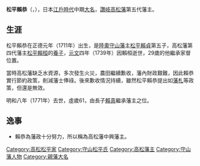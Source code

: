 {{noteTA 
|1=zh:高松松平家; zh-hans:高松松平家; zh-hant:高松松平家;
}}
{{Infobox Officeholder
| name= 松平賴恭
| image= 
| caption= 
| office=[[高松藩|高松藩]]藩主
| term_start= 1739年
| term_end= 1771年
| predecessor= [[松平賴桓|松平賴桓]]
| successor= [[松平賴真|松平賴真]]

| birth_date={{Birth date|1711|7|5}}<br>（[[正德_(日本)|正德]]元年五月二十）
| birth_place=
| death_date={{Death date and age|1771|8|28|1711|7|5}}<br>（[[明和|明和]]八年七月十八）
| death_place= 
| module  = {{日本武士|child=yes  
| 時代 = [[江戶時代|江戶時代]]中期
| 改名 = 大助・帶刀（幼名）→賴恭
| 別名 = 
| 諡號 = 穆公
| 戒名 = 白嶽院殿性蓮社明譽魏光源穆大居士
| 墓所 = [[香川縣|香川縣]][[高松市|高松市]][[佛生山町|佛生山町]]法然寺
| 官位 = [[從四位|從四位]]下、[[侍從|侍從]]、[[讚岐國|讚岐]]守、左近衛權中將、[[參議|參議]]
| 幕府 = [[江戶幕府|江戶幕府]]
| 主君 = 
| 藩   = [[讚岐國|讚岐]][[高松藩|高松藩]]主
| 氏族 = [[水戶德川家|水戶松平家]]
| 父 = [[松平賴貞|松平賴貞]]
| 母 = 松本タミ
| 養父 = ''[[松平賴桓|松平賴桓]]''
| 兄 = [[松平賴尚|賴尚]]、[[松平賴寛|賴寛]]
| 弟 = [[松平定賢|定賢]]、[[松平賴濟|賴濟]]
| 正室 = '''八代'''（清操院、[[細川宣紀|細川宣紀]]之女）
| 子   = '''[[松平賴真|賴真]]'''、[[松平賴起|賴起]]、[[松平賴昌|賴昌]]、[[松平賴周|賴周]]（六男）、[[松平賴裕|賴裕]]
| 女   = 嘉代（[[酒井忠以|酒井忠以]]正室）、元（與[[松平資尹|本莊資尹]]有婚約，後為[[宗義暢|宗義暢]]正室）、女（[[戶澤正產|戶澤正產]]正室、後為[[堀直教|堀直教]]正室）、女（[[小笠原長堯|小笠原長堯]]正室）、女（[[松平武寬|松平武寬]]正室）、能（[[堀田正順|堀田正順]]正室）、長（繁、郁子）（與[[前田重熙|前田重熙]]有婚約，後為[[德大寺公城|德大寺公城]]室）
 }}
}}
'''松平賴恭'''（{{jpn|j=松平 頼恭|kana=まつだいら よりたか|rm=Matsudaira Yoritaka|kyu=松平 賴恭}}，{{bd|1711年|7月5日|1771年|8月28日|}}），日本[[江戶時代|江戶時代]]中期[[大名_(稱謂)|大名]]，[[讚岐國|讚岐]][[高松藩|高松藩]]第五代藩主。

== 生涯 ==
松平賴恭在正德元年（1711年）出生，是[[陸奧國|陸奧]][[守山藩|守山藩]]主[[松平賴貞|松平賴貞]]第五子，高松藩第四代藩主[[松平賴桓|松平賴桓]]的[[養子|養子]]，[[元文_(日本)|元文]]四年（1739年）因賴桓逝世，29歲的他繼承家督位置。

當時高松藩缺乏水資源，多次發生火災，農田繼續歉收，藩內財政艱難，因此賴恭實行節約政策，削減藩士俸祿。後來歉收情況持續，雖然松平賴恭提出如[[藩札|藩札]]等政策，但還是無效。

明和八年（1771年）去世，虛歲61，由長子[[松平賴真|賴真]]繼承藩主之位。

== 逸事 ==
*賴恭為藩政十分努力，所以稱為高松藩中興藩主。

{{水戶德川家|[[高松松平家|高松松平家]]|1739年 - 1771年|第5代}}
{{高松藩主|高松松平氏||}}

[[Category:高松松平家|Category:高松松平家]]
[[Category:守山松平氏|Category:守山松平氏]]
[[Category:高松藩主|Category:高松藩主]]
[[Category:守山藩人物|Category:守山藩人物]]
[[Category:親藩大名|Category:親藩大名]]